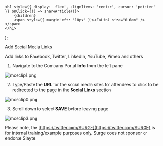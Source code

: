 

    <h1 style={{ display: 'flex', alignItems: 'center', cursor: 'pointer' }} onClick={() => shareArticle()}>
        {children} 
        <span style={{ marginLeft: '10px' }}><FaLink size="0.6em" /></span>
    </h1>
);

<ToastContainer />

<ClickableTitle>Add Social Media Links</ClickableTitle>




Add links to Facebook, Twitter, LinkedIn, YouTube, Vimeo and others


1. Navigate to the Company Portal **Info** from the left pane


![mceclip1.png](../../../resources/article-images/4495108085395-Add-Social-Media-Links_1.png)


2. Type/Paste the **URL** for the social media sites for attendees to click to be redirected to the page in the **Social Links** section


![mceclip0.png](../../../resources/article-images/4495108085395-Add-Social-Media-Links_2.png)


3. Scroll down to select **SAVE** before leaving page


![mceclip3.png](../../../resources/article-images/4495108085395-Add-Social-Media-Links_3.png)


Please note, the [https://twitter.com/SURGE](https://twitter.com/SURGE) is for internal training/example purposes only. Surge does not sponsor or endorse Slayte.



